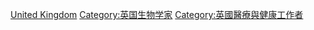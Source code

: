 {{Catnav|頁面分類|人物|各職業人物|醫學家|生理學家}}
{{Catnav|頁面分類|人物|各職業人物|生物学家|英国生物学家}}
{{Catnav|頁面分類|人物|各職業人物|生物学家|生理學家}}
{{Commonscat|Physiologists from the United Kingdom}}

[[Category:各國生理學家|United Kingdom]]
[[Category:英国生物学家|Category:英国生物学家]]
[[Category:英國醫療與健康工作者|Category:英國醫療與健康工作者]]